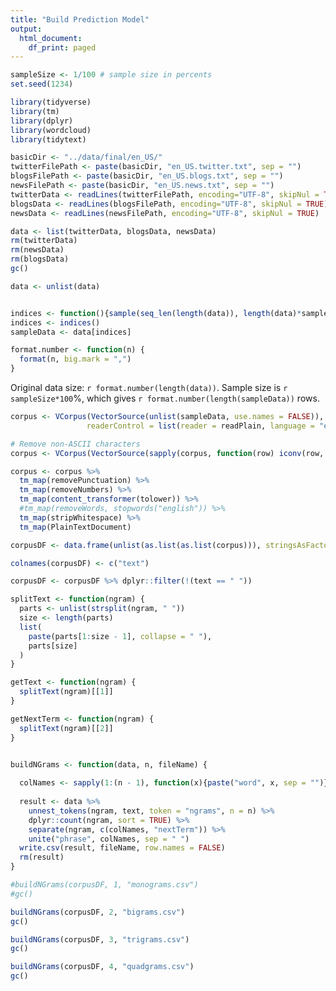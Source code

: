 ```yaml
---
title: "Build Prediction Model"
output:
  html_document:
    df_print: paged
---
```


```r
sampleSize <- 1/100 # sample size in percents
set.seed(1234)
```


```r
library(tidyverse)
library(tm)
library(dplyr)
library(wordcloud)
library(tidytext)
```

```r

basicDir <- "../data/final/en_US/"
twitterFilePath <- paste(basicDir, "en_US.twitter.txt", sep = "")
blogsFilePath <- paste(basicDir, "en_US.blogs.txt", sep = "")
newsFilePath <- paste(basicDir, "en_US.news.txt", sep = "")
twitterData <- readLines(twitterFilePath, encoding="UTF-8", skipNul = TRUE)
blogsData <- readLines(blogsFilePath, encoding="UTF-8", skipNul = TRUE)
newsData <- readLines(newsFilePath, encoding="UTF-8", skipNul = TRUE)

```

```r
data <- list(twitterData, blogsData, newsData)
rm(twitterData)
rm(newsData)
rm(blogsData)
gc()
```

```r

data <- unlist(data)


indices <- function(){sample(seq_len(length(data)), length(data)*sampleSize)}
indices <- indices()
sampleData <- data[indices]
```

```r
format.number <- function(n) {
  format(n, big.mark = ",")
}
```

Original data size: `r format.number(length(data))`. Sample size is `r sampleSize*100`%, which gives `r format.number(length(sampleData))` rows.



```r

corpus <- VCorpus(VectorSource(unlist(sampleData, use.names = FALSE)),
                 readerControl = list(reader = readPlain, language = "en"))

# Remove non-ASCII characters
corpus <- VCorpus(VectorSource(sapply(corpus, function(row) iconv(row, "latin1", "ASCII", sub = ""))))

corpus <- corpus %>%
  tm_map(removePunctuation) %>%
  tm_map(removeNumbers) %>%
  tm_map(content_transformer(tolower)) %>%
  #tm_map(removeWords, stopwords("english")) %>%
  tm_map(stripWhitespace) %>%
  tm_map(PlainTextDocument)

corpusDF <- data.frame(unlist(as.list(as.list(corpus))), stringsAsFactors = FALSE)

colnames(corpusDF) <- c("text")

corpusDF <- corpusDF %>% dplyr::filter(!(text == " "))
```

```r

splitText <- function(ngram) {
  parts <- unlist(strsplit(ngram, " "))
  size <- length(parts)
  list(
    paste(parts[1:size - 1], collapse = " "),
    parts[size]
  )
}

getText <- function(ngram) {
  splitText(ngram)[[1]]
}

getNextTerm <- function(ngram) {
  splitText(ngram)[[2]]
}


buildNGrams <- function(data, n, fileName) {
  
  colNames <- sapply(1:(n - 1), function(x){paste("word", x, sep = "")})
  
  result <- data %>%
    unnest_tokens(ngram, text, token = "ngrams", n = n) %>%
    dplyr::count(ngram, sort = TRUE) %>%
    separate(ngram, c(colNames, "nextTerm")) %>%
    unite("phrase", colNames, sep = " ")
  write.csv(result, fileName, row.names = FALSE)
  rm(result)
}
```


```r
#buildNGrams(corpusDF, 1, "monograms.csv")
#gc()
```

```r
buildNGrams(corpusDF, 2, "bigrams.csv")
gc()
```

```r
buildNGrams(corpusDF, 3, "trigrams.csv")
gc()
```

```r
buildNGrams(corpusDF, 4, "quadgrams.csv")
gc()
```


